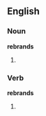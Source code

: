 ==English==

===Noun===
'''rebrands'''

# {{plural of|[[rebrand]]}}

===Verb===
'''rebrands'''
# {{third-person singular of|[[rebrand]]}}
